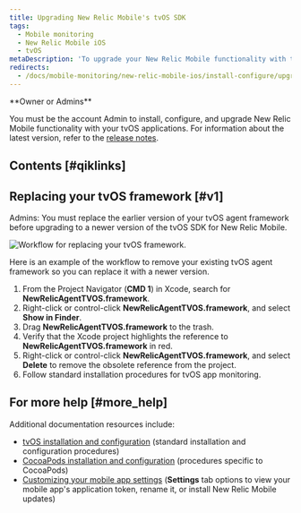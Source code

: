 ```yaml
---
title: Upgrading New Relic Mobile's tvOS SDK
tags:
  - Mobile monitoring
  - New Relic Mobile iOS
  - tvOS
metaDescription: 'To upgrade your New Relic Mobile functionality with the latest version for iOS apps, start here.'
redirects:
  - /docs/mobile-monitoring/new-relic-mobile-ios/install-configure/upgrading-new-relic-mobiles-tvos-sdk
---
```


<Callout variant="tip">
  **Owner or Admins**
</Callout>

You must be the account Admin to install, configure, and upgrade New Relic Mobile functionality with your tvOS applications. For information about the latest version, refer to the [release notes](/docs/releases/ios).

## Contents [#qiklinks]

## Replacing your tvOS framework [#v1]

Admins: You must replace the earlier version of your tvOS agent framework before upgrading to a newer version of the tvOS SDK for New Relic Mobile.

![Workflow for replacing your tvOS framework.](./images/Mobile_tvOS_replace-framework_1.png "Mobile_tvOS_replace-framework.png")

<figcaption>
  Here is an example of the workflow to remove your existing tvOS agent framework so you can replace it with a newer version.
</figcaption>

1. From the Project Navigator (**CMD 1**) in Xcode, search for **NewRelicAgentTVOS.framework**.
2. Right-click or control-click **NewRelicAgentTVOS.framework**, and select **Show in Finder**.
3. Drag **NewRelicAgentTVOS.framework** to the trash.
4. Verify that the Xcode project highlights the reference to **NewRelicAgentTVOS.framework** in red.
5. Right-click or control-click **NewRelicAgentTVOS.framework**, and select **Delete** to remove the obsolete reference from the project.
6. Follow standard installation procedures for tvOS app monitoring.

## For more help [#more_help]

Additional documentation resources include:

* [tvOS installation and configuration](https://docs.newrelic.com/docs/mobile-monitoring/new-relic-mobile-ios/get-started/tvos-installation-configuration) (standard installation and configuration procedures)
* [CocoaPods installation and configuration](https://docs.newrelic.com/docs/mobile-monitoring/new-relic-mobile-ios/install-configure/cocoapods-tvos-installation-configuration) (procedures specific to CocoaPods)
* [Customizing your mobile app settings](/docs/mobile-apps/customizing-your-mobile-app-settings) (**Settings** tab options to view your mobile app's application token, rename it, or install New Relic Mobile updates)
